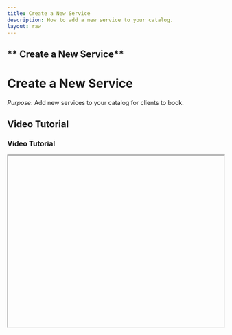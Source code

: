 ```yaml
---
title: Create a New Service
description: How to add a new service to your catalog.
layout: raw
---
```



<div className="mdx-content">

## ** Create a New Service**

<h1 className="text-3xl font-bold text-gray-900 mb-4">Create a New Service</h1>  

*Purpose*: Add new services to your catalog for clients to book.

## Video Tutorial

<h3 className="text-xl font-medium text-gray-800 mb-2">Video Tutorial</h3>

<iframe
  width="100%"
  height="400"
  title="Create service tutorial"
  allowFullScreen
  className="rounded-lg"
/>

---

## Steps:

<h2 className="text-2xl font-semibold text-gray-800 mt-8 mb-4">Step-by-step Instructions</h2>

❶ **Begin by clicking on "Catalog"**  
From the left-hand side menu on the main dashboard.

❷ **Navigate to Services**  
You will land on the **Services** tab by default.

❸ **Click "Add Service"**  
Use the button located at the top-right corner to start.

❹ **Fill in Basic Information**  
A panel will open. Enter the **Service Category**, **Sub-Category**, **Service Type**, **Service Name**, any **Gender Restrictions**, **Duration**, and **Description**.

❺ **Click "Next" to proceed**  
Move to the **Pricing Section** and define **Walk-in**, **Online**, and **Off-Peak** prices.

❻ **Assign Staff and Venue**  
Choose which staff members will provide the service and at which venues.

❼ **Click "Submit"**  
After all fields are filled out, click to create the new service.

❽ **Confirmation**  
A message will appear confirming the service was successfully created.

---

**Tip for New Managers**:  
Make sure to review service settings thoroughly to avoid booking issues later.

<div className="space-y-4 mt-6">

<div className="my-10 border-t border-gray-200" />

## More questions about this

<h3 className="text-xl font-semibold text-black mb-4 mt-10"> More questions about this?</h3>
</div>
<div className="space-y-4 mt-6">
  <details className="bg-white rounded-md p-4 border border-gray-300">
  <summary
    className="font-medium text-base text-gray-900"
    style={{
      backgroundColor: 'transparent',
      outline: 'none',
      cursor: 'pointer',
      userSelect: 'none',
      listStyle: 'none',
    }}
  >Can I edit services after creating them?</summary>
   <p className="mt-2 text-sm text-gray-700">
      Yes, go back to the catalog, find your service, and click the edit icon.
    </p>
  </details>

  <details className="bg-white rounded-md p-4 border border-gray-300">
  <summary
    className="font-medium text-base text-gray-900"
    style={{
      backgroundColor: 'transparent',
      outline: 'none',
      cursor: 'pointer',
      userSelect: 'none',
      listStyle: 'none',
    }}
  >Can I duplicate a service?</summary>
    <p className="mt-2 text-sm text-gray-700">
      Not directly. You'll need to manually create a similar service by using the "Add Service" option again.
    </p>
  </details>
</div>
</div>

---

<div className="space-y-4 mt-6">

<div className="my-10 border-t border-gray-200" />

<div className="mdx-content mt-10">

Was this article helpful?

<div style={{ display: 'flex', gap: '1rem' }}>
  <button style={{ padding: '0.5rem', borderRadius: '9999px', backgroundColor: '#f0f0f0' }}>
    👍
  </button>
  <button style={{ padding: '0.5rem', borderRadius: '9999px', backgroundColor: '#f0f0f0' }}>
    👎
  </button>
</div>
</div>

---
</div>
